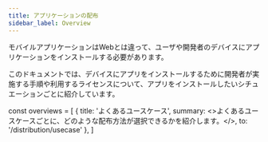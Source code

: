 ```yaml
---
title: アプリケーションの配布
sidebar_label: Overview
---
```


モバイルアプリケーションはWebとは違って、ユーザや開発者のデバイスにアプリケーションをインストールする必要があります。

このドキュメントでは、デバイスにアプリをインストールするために開発者が実施する手順や利用するライセンスについて、アプリをインストールしたいシチュエーションごとに紹介しています。

<!-- textlint-disable ja-technical-writing/sentence-length,ja-technical-writing/max-comma,ja-spacing/ja-no-space-around-parentheses,jtf-style/3.3.かっこ類と隣接する文字の間のスペースの有無,ja-technical-writing/ja-no-mixed-period,ja-technical-writing/no-unmatched-pair -->

const overviews = [
  {
    title: 'よくあるユースケース',
    summary: <>よくあるユースケースごとに、どのような配布方法が選択できるかを紹介します。</>,
    to: '/distribution/usecase'
  },
]

<PageList overviews={overviews} colSize={12} />

<!-- textlint-enable ja-technical-writing/sentence-length,ja-technical-writing/max-comma,ja-spacing/ja-no-space-around-parentheses,jtf-style/3.3.かっこ類と隣接する文字の間のスペースの有無,ja-technical-writing/ja-no-mixed-period,ja-technical-writing/no-unmatched-pair -->
